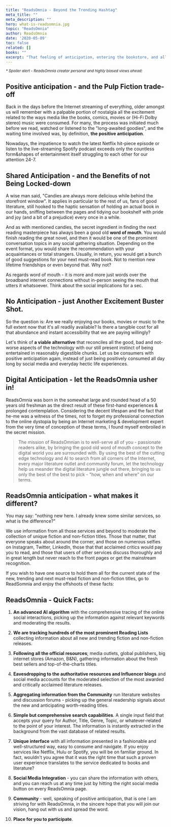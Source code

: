 ```yaml
---
title: "ReadsOmnia - Beyond the Trending Hashtag"
meta_title: ""
meta_description: ""
hero: what-is-readsomnia.jpg
topic: "ReadsOmnia"
author: ReadsOmnia
date: '2020-05-09'
toc: false
related: []
books: ""
excerpt: "That feeling of anticipation, entering the bookstore, and all those colourful artworks, staring at you from the bookshelves craving for your attention. Welcome to ReadsOmnia › The Digital Anticipation."
---
```


<small><em>* Spoiler alert - ReadsOmnia creator personal and highly biased views ahead:</em></small>

## Positive anticipation - and the Pulp Fiction trade-off

Back in the days before the Internet streaming of everything, older amongst us will remember with a palpable portion of nostalgia all the excitement related to the ways media like the books, comics, movies or (Hi-Fi Dolby stereo) music were consumed. For many, the process was initiated much before we read, watched or listened to the "long-awaited goodies", and the waiting time involved was, by definition, **the positive anticipation**.

Nowadays, the impatience to watch the latest Netflix hit-piece episode or listen to the live-streaming Spotify podcast exceeds only the countless form&shapes of entertainment itself struggling to each other for our attention 24-7.

<YouTube id="GJ2cVtyX7WE" pars="autoplay=1&controls=0&loop=1&mute=1" />

## Shared Anticipation - and the Benefits of not Being Locked-down

A wise man said, "Candies are always more delicious while behind the storefront window". It applies in particular to the rest of us, fans of good literature, still hooked to the haptic sensation of holding an actual book in our hands, sniffing between the pages and tidying our bookshelf with pride and joy (and a bit of a prejudice) every once in a while.

And as with mentioned candies, the secret ingredient in finding the next reading masterpiece has always been a good old **word of mouth**. You would finish reading the great novel, and then it would be one of the prominent conversation topics in any social gathering situation. Depending on the event format, you would share the recommendation with your acquaintances or total strangers. Usually, in return, you would get a bunch of good suggestions for your next must-read book. Not to mention new lifetime friendships or even beyond that. Why not?

As regards word of mouth - it is more and more just words over the broadband internet connections without in-person seeing the mouth that utters it whatsoever. Think about the social implications for a sec.

## No Anticipation - just Another Excitement Buster Shot.

So the question is: Are we really enjoying our books, movies or music to the full extent now that it's all readily available? Is there a tangible cost for all that abundance and instant accessibility that we are paying willingly?

Let's think of **a viable alternative** that reconciles all the good, bad and not-worse aspects of the technology with our still present instinct of being entertained in reasonably digestible chunks. Let us be consumers with positive anticipation again, instead of just being positively consumed all day long by social media and everyday hectic life experiences.

## Digital Anticipation - let the ReadsOmnia usher in!

ReadsOmnia was born in the somewhat large and rounded head of a 50 years old freshman as the direct result of these first-hand experiences & prolonged contemplation. Considering the decent lifespan and the fact that he-me was a witness of the times, not to forget my professional connection to the online dystopia by being an Internet marketing & development expert from the very time of conception of these terms, I found myself embroiled in the secret mission.

> The mission of ReadsOmnian is to well-serve all of you - passionate readers alike, by bringing the good old word of mouth concept to the digital world you are surrounded with. By using the best of the cutting edge technology and AI to search from all corners of the Internet, every major literature outlet and community forum, let the technology help us meander the digital literature jungle out there, bringing to us only the best of the best to pick - "how, when and where" on our terms.

## ReadsOmnia anticipation - what makes it different?

You may say: "nothing new here. I already knew some similar services, so what is the difference?"

We use information from all those services and beyond to moderate the collection of unique fiction and non-fiction titles. Those that matter, that everyone speaks about around the corner, and those on numerous selfies on Instagram, Twitter, LinkedIn, those that that acclaimed critics would pay you to read, and those that users of other services discuss thoroughly and in great length but never reach to the front pages or get the mainstream recognition.

If you wish to have one source to hold them all for the current state of the new, trending and next must-read fiction and non-fiction titles, go to ReadSomnia and enjoy the offshoots of these facts:

## ReadsOmnia - Quick Facts:

1. **An advanced AI algorithm** with the comprehensive tracing of the online social interactions, picking up the information against relevant keywords and moderating the results.

1. **We are tracking hundreds of the most prominent Reading Lists** collecting information about all new and trending fiction and non-fiction releases.

1. **Following all the official resources**; media outlets, global publishers, big internet stores (Amazon, B&N), gathering information about the fresh best sellers and top-of-the-charts titles.

1. **Eavesdropping to the authoritative resources and Influencer blogs** and social media accounts for the moderated selection of the most awarded and critically acclaimed literature releases.

1. **Aggregating information from the Community** run literature websites and discussion forums - picking up the general readership signals about the new and anticipating worth-reading titles.

1. **Simple but comprehensive search capabilities**. A single input field that accepts your query for Author, Title, Genre, Topic, or whatever-related to the point of your interest. The information is instantly extracted in the background from the vast database of related results.

1. **Unique interface** with all information presented in a fashionable and well-structured way, easy to consume and navigate. If you enjoy services like Netflix, Hulu or Spotify, you will be on familiar ground. In fact, wouldn't you agree that it was the right time that such a proven user experience translates to the service dedicated to books and literature?

1. **Social Media Integration** - you can share the information with others, and you can reach us at any time just by hitting the right social media button on every ReadsOmnia page.

1. **Community** - well, speaking of positive anticipation, that is one I am striving for with ReadsOmnia, in the sincere hope that you will join our vision, hang out with us and spread the word.

1. **Place for you to participate**.
